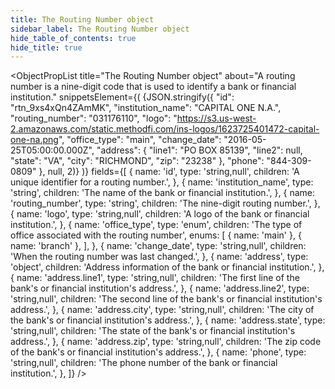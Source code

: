 ```yaml
---
title: The Routing Number object
sidebar_label: The Routing Number object
hide_table_of_contents: true
hide_title: true
---
```



<ObjectPropList
  title="The Routing Number object"
  about="A routing number is a nine-digit code that is used to identify a bank or financial institution."
  snippetsElement={(
    <CodeBlock
      className="language-json"
      title="THE BIN OBJECT">
      {JSON.stringify({
        "id": "rtn_9xs4xQn4ZAmMK",
        "institution_name": "CAPITAL ONE N.A.",
        "routing_number": "031176110",
        "logo": "https://s3.us-west-2.amazonaws.com/static.methodfi.com/ins-logos/1623725401472-capital-one-na.png",
        "office_type": "main",
        "change_date": "2016-05-25T05:00:00.000Z",
        "address": {
          "line1": "PO BOX 85139",
          "line2": null,
          "state": "VA",
          "city": "RICHMOND",
          "zip": "23238"
        },
        "phone": "844-309-0809"
      }, null, 2)}
    </CodeBlock>
  )}
  fields={[
    {
      name: 'id',
      type: 'string,null',
      children: 'A unique identifier for a routing number.',
    },
    {
      name: 'institution_name',
      type: 'string',
      children: 'The name of the bank or financial institution.',
    },
    {
      name: 'routing_number',
      type: 'string',
      children: 'The nine-digit routing number.',
    },
    {
      name: 'logo',
      type: 'string,null',
      children: 'A logo of the bank or financial institution.',
    },
    {
      name: 'office_type',
      type: 'enum',
      children: 'The type of office associated with the routing number',
      enums: [
        { name: 'main' },
        { name: 'branch' },
      ],
    },
    {
      name: 'change_date',
      type: 'string,null',
      children: 'When the routing number was last changed.',
    },
    {
      name: 'address',
      type: 'object',
      children: 'Address information of the bank or financial institution.',
    },
    {
      name: 'address.line1',
      type: 'string,null',
      children: 'The first line of the bank\'s or financial institution\'s address.',
    },
    {
      name: 'address.line2',
      type: 'string,null',
      children: 'The second line of the bank\'s or financial institution\'s address.',
    },
    {
      name: 'address.city',
      type: 'string,null',
      children: 'The city of the bank\'s or financial institution\'s address.',
    },
    {
      name: 'address.state',
      type: 'string,null',
      children: 'The state of the bank\'s or financial institution\'s address.',
    },
    {
      name: 'address.zip',
      type: 'string,null',
      children: 'The zip code of the bank\'s or financial institution\'s address.',
    },
    {
      name: 'phone',
      type: 'string,null',
      children: 'The phone number of the bank or financial institution.',
    },
  ]}
/>
